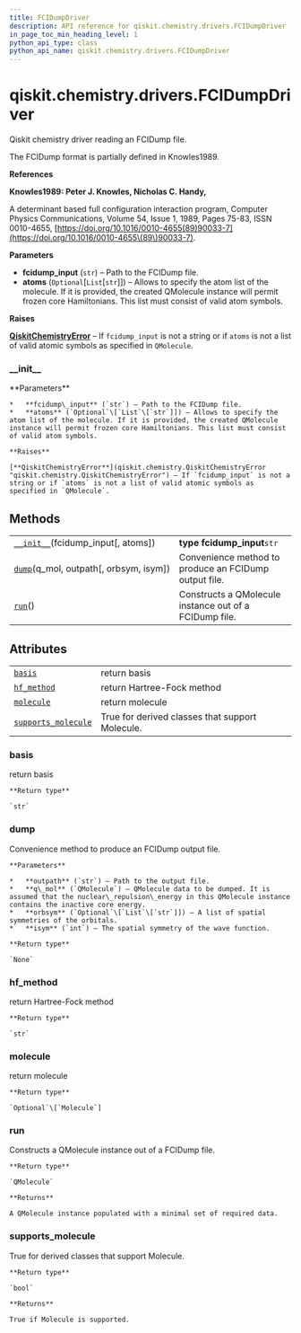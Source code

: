 ```yaml
---
title: FCIDumpDriver
description: API reference for qiskit.chemistry.drivers.FCIDumpDriver
in_page_toc_min_heading_level: 1
python_api_type: class
python_api_name: qiskit.chemistry.drivers.FCIDumpDriver
---
```


<span id="qiskit-chemistry-drivers-fcidumpdriver" />

# qiskit.chemistry.drivers.FCIDumpDriver

<Class id="qiskit.chemistry.drivers.FCIDumpDriver" isDedicatedPage={true} github="https://github.com/qiskit-community/qiskit-aqua/tree/stable/0.8/qiskit/chemistry/drivers/fcidumpd/fcidumpdriver.py" signature="FCIDumpDriver(fcidump_input, atoms=None)" modifiers="class">
  Qiskit chemistry driver reading an FCIDump file.

  The FCIDump format is partially defined in Knowles1989.

  **References**

  **Knowles1989: Peter J. Knowles, Nicholas C. Handy,**

  A determinant based full configuration interaction program, Computer Physics Communications, Volume 54, Issue 1, 1989, Pages 75-83, ISSN 0010-4655, [https://doi.org/10.1016/0010-4655(89)90033-7](https://doi.org/10.1016/0010-4655\(89\)90033-7).

  **Parameters**

  *   **fcidump\_input** (`str`) – Path to the FCIDump file.
  *   **atoms** (`Optional`\[`List`\[`str`]]) – Allows to specify the atom list of the molecule. If it is provided, the created QMolecule instance will permit frozen core Hamiltonians. This list must consist of valid atom symbols.

  **Raises**

  [**QiskitChemistryError**](qiskit.chemistry.QiskitChemistryError "qiskit.chemistry.QiskitChemistryError") – If `fcidump_input` is not a string or if `atoms` is not a list of valid atomic symbols as specified in `QMolecule`.

  ### \_\_init\_\_

  <Function id="qiskit.chemistry.drivers.FCIDumpDriver.__init__" signature="__init__(fcidump_input, atoms=None)">
    **Parameters**

    *   **fcidump\_input** (`str`) – Path to the FCIDump file.
    *   **atoms** (`Optional`\[`List`\[`str`]]) – Allows to specify the atom list of the molecule. If it is provided, the created QMolecule instance will permit frozen core Hamiltonians. This list must consist of valid atom symbols.

    **Raises**

    [**QiskitChemistryError**](qiskit.chemistry.QiskitChemistryError "qiskit.chemistry.QiskitChemistryError") – If `fcidump_input` is not a string or if `atoms` is not a list of valid atomic symbols as specified in `QMolecule`.
  </Function>

  ## Methods

  |                                                                                                                                            |                                                        |
  | ------------------------------------------------------------------------------------------------------------------------------------------ | ------------------------------------------------------ |
  | [`__init__`](#qiskit.chemistry.drivers.FCIDumpDriver.__init__ "qiskit.chemistry.drivers.FCIDumpDriver.__init__")(fcidump\_input\[, atoms]) | **type fcidump\_input**`str`                           |
  | [`dump`](#qiskit.chemistry.drivers.FCIDumpDriver.dump "qiskit.chemistry.drivers.FCIDumpDriver.dump")(q\_mol, outpath\[, orbsym, isym])     | Convenience method to produce an FCIDump output file.  |
  | [`run`](#qiskit.chemistry.drivers.FCIDumpDriver.run "qiskit.chemistry.drivers.FCIDumpDriver.run")()                                        | Constructs a QMolecule instance out of a FCIDump file. |

  ## Attributes

  |                                                                                                                                             |                                                 |
  | ------------------------------------------------------------------------------------------------------------------------------------------- | ----------------------------------------------- |
  | [`basis`](#qiskit.chemistry.drivers.FCIDumpDriver.basis "qiskit.chemistry.drivers.FCIDumpDriver.basis")                                     | return basis                                    |
  | [`hf_method`](#qiskit.chemistry.drivers.FCIDumpDriver.hf_method "qiskit.chemistry.drivers.FCIDumpDriver.hf_method")                         | return Hartree-Fock method                      |
  | [`molecule`](#qiskit.chemistry.drivers.FCIDumpDriver.molecule "qiskit.chemistry.drivers.FCIDumpDriver.molecule")                            | return molecule                                 |
  | [`supports_molecule`](#qiskit.chemistry.drivers.FCIDumpDriver.supports_molecule "qiskit.chemistry.drivers.FCIDumpDriver.supports_molecule") | True for derived classes that support Molecule. |

  ### basis

  <Attribute id="qiskit.chemistry.drivers.FCIDumpDriver.basis">
    return basis

    **Return type**

    `str`
  </Attribute>

  ### dump

  <Function id="qiskit.chemistry.drivers.FCIDumpDriver.dump" signature="dump(q_mol, outpath, orbsym=None, isym=1)" modifiers="static">
    Convenience method to produce an FCIDump output file.

    **Parameters**

    *   **outpath** (`str`) – Path to the output file.
    *   **q\_mol** (`QMolecule`) – QMolecule data to be dumped. It is assumed that the nuclear\_repulsion\_energy in this QMolecule instance contains the inactive core energy.
    *   **orbsym** (`Optional`\[`List`\[`str`]]) – A list of spatial symmetries of the orbitals.
    *   **isym** (`int`) – The spatial symmetry of the wave function.

    **Return type**

    `None`
  </Function>

  ### hf\_method

  <Attribute id="qiskit.chemistry.drivers.FCIDumpDriver.hf_method">
    return Hartree-Fock method

    **Return type**

    `str`
  </Attribute>

  ### molecule

  <Attribute id="qiskit.chemistry.drivers.FCIDumpDriver.molecule">
    return molecule

    **Return type**

    `Optional`\[`Molecule`]
  </Attribute>

  ### run

  <Function id="qiskit.chemistry.drivers.FCIDumpDriver.run" signature="run()">
    Constructs a QMolecule instance out of a FCIDump file.

    **Return type**

    `QMolecule`

    **Returns**

    A QMolecule instance populated with a minimal set of required data.
  </Function>

  ### supports\_molecule

  <Attribute id="qiskit.chemistry.drivers.FCIDumpDriver.supports_molecule">
    True for derived classes that support Molecule.

    **Return type**

    `bool`

    **Returns**

    True if Molecule is supported.
  </Attribute>
</Class>

